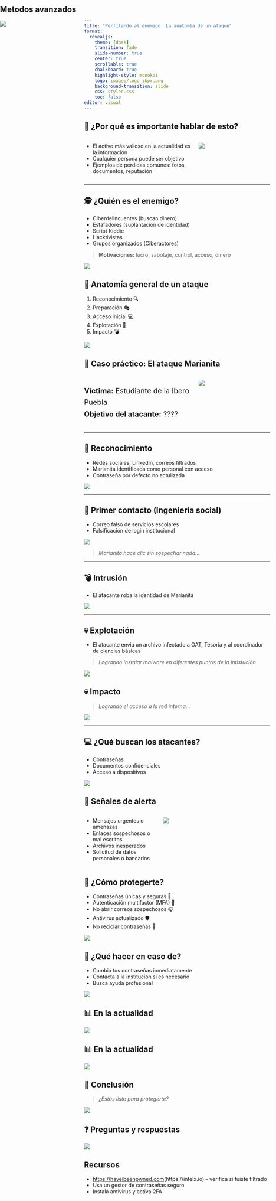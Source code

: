 ```yaml
---
title: "Perfilando al enemigo: La anatomía de un ataque"
format: 
  revealjs:
    theme: [dark]
    transition: fade
    slide-number: true
    center: true
    scrollable: true
    chalkboard: true
    highlight-style: monokai
    logo: images/logo_ibpr.png
    background-transition: slide
    css: styles.css
    toc: false
editor: visual
---
```


## 🎯 ¿Por qué es importante hablar de esto?

::: columns
::: {.column width="60%"}
- El activo más valioso en la actualidad es la información
- Cualquier persona puede ser objetivo
- Ejemplos de pérdidas comunes: fotos, documentos, reputación
:::
::: {.column width="40%"}
![](images/RT1.png)
:::
:::

---

## 🕵️ ¿Quién es el enemigo?

- Ciberdelincuentes (buscan dinero)  
- Estafadores (suplantación de identidad)  
- Script Kiddie
- Hacktivistas  
- Grupos organizados (Ciberactores)

> **Motivaciones:** lucro, sabotaje, control, acceso, dinero

![](images/enemy-types.png)



## 🔄 Anatomía general de un ataque

::: {.incremental .pasos}
1. Reconocimiento 🔍
2. Preparación 🎭
3. Acceso inicial 💻
4. Explotación 🐍
5. Impacto 💣
:::


![](images/attack-cycle.png)


## 🔎 Caso práctico: El ataque Marianita
::: columns
::: {.column width="60%"}
<div style="font-size: 1.4em; line-height: 1.6; margin-top:10%;">
**Víctima:** Estudiante de la Ibero Puebla  
**Objetivo del atacante:** ????

</div>
:::
::: {.column width="40%"}
![](images/ph1.png)
:::
:::

---

## 🧩 Reconocimiento

- Redes sociales, LinkedIn, correos filtrados
- Marianita identificada como personal con acceso
- Contraseña por defecto no actulizada

![](images/social-engineering.png)

---

## 📩 Primer contacto (Ingeniería social)

- Correo falso de servicios escolares
- Falsificación de login institucional

![](images/email-trap.png)

> *Marianita hace clic sin sospechar nada...*

---

## 💣 Intrusión

- El atacante roba la identidad de Marianita

![](images/hacker-access.png)

---

## 💀 Explotación

- El atacante envia un archivo infectado a OAT, Tesoría y al coordinador de ciencias básicas

> *Logrando instalar malware en diferentes puntos de la intistución*

![](images/ransom-money.png)

## 💀 Impacto

> *Logrando el acceso a la red interna...*

![](images/ransom-money.png)

---

## 💻 ¿Qué buscan los atacantes?

- Contraseñas
- Documentos confidenciales
- Acceso a dispositivos

![](images/data-stolen.png)

<div style="position: absolute; top: 0; left: 0; width: 100%;">
## Metodos avanzados

![](images/imagen.png)
</div>

## 🧠 Señales de alerta
::: columns
::: {.column width="40%"}
- Mensajes urgentes o amenazas
- Enlaces sospechosos o mal escritos
- Archivos inesperados
- Solicitud de datos personales o bancarios
:::
::: {.column width="60%"}
![](images/phi2.jpeg)
:::
:::


## 🔐 ¿Cómo protegerte?

- Contraseñas únicas y seguras 🔑  
- Autenticación multifactor (MFA) 🔐  
- No abrir correos sospechosos 📪  
- Antivirus actualizado 🛡️  
- No reciclar contraseñas 🔐 

![](images/security-tools.png)



## 🚨 ¿Qué hacer en caso de?

- Cambia tus contraseñas inmediatamente
- Contacta a la institución si es necesario
- Busca ayuda profesional

![](images/recovery.png)



## 📊 En la actualidad

![](images/ELMS.webp)



## 📊 En la actualidad

![](images/imagen%20(1).png)

## 🧭 Conclusión

> *¿Estás listo para protegerte?*

![](images/shield-user.png)



## ❓ Preguntas y respuestas

![](images/questions.png)



## Recursos

- [https://haveibeenpwned.com](https://haveibeenpwned.com)(https://intelx.io) – verifica si fuiste filtrado  
- Usa un gestor de contraseñas seguro  
- Instala antivirus y activa 2FA  